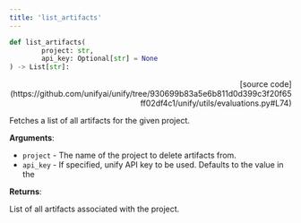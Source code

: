 ```yaml
---
title: 'list_artifacts'
---
```


```python
def list_artifacts(
        project: str,
        api_key: Optional[str] = None
) -> List[str]:
```

<p align="right">[source code](https://github.com/unifyai/unify/tree/930699b83a5e6b811d0d399c3f20f65ff02df4c1/unify/utils/evaluations.py#L74)</p>

Fetches a list of all artifacts for the given project.

**Arguments**:

- `project` - The name of the project to delete artifacts from.
- `api_key` - If specified, unify API key to be used. Defaults to the value in the



**Returns**:

List of all artifacts associated with the project.